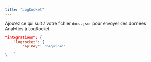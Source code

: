 ```yaml
---
title: "LogRocket"
---
```


Ajoutez ce qui suit à votre fichier `docs.json` pour envoyer des données Analytics à LogRocket.

```json Analytics options in docs.json
"integrations": {
    "logrocket": {
        "apiKey": "required"
    }
}
```
